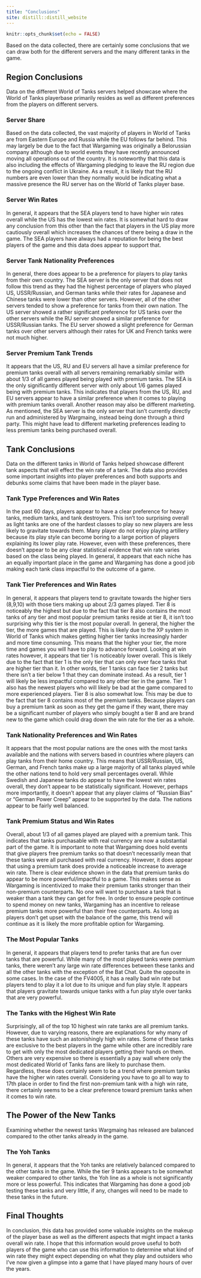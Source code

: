```yaml
---
title: "Conclusions"
site: distill::distill_website
---
```


```r
knitr::opts_chunk$set(echo = FALSE)
```

Based on the data collected, there are certainly some conclusions that we can draw both for the different servers and the many different tanks in the game.

## Region Conclusions

Data on the different World of Tanks servers helped showcase where the World of Tanks playerbase primarily resides as well as different preferences from the players on different servers.

### Server Share

Based on the data collected, the vast majority of players in World of Tanks are from Eastern Europe and Russia while the EU follows far behind. This may largely be due to the fact that Wargaming was originally a Belorussian company although due to world events they have recently announced moving all operations out of the country. It is noteworthy that this data is also including the effects of Wargaming pledging to leave the RU region due to the ongoing conflict in Ukraine. As a result, it is likely that the RU numbers are even lower than they normally would be indicating what a massive presence the RU server has on the World of Tanks player base. 

### Server Win Rates

In general, it appears that the SEA players tend to have higher win rates overall while the US has the lowest win rates. It is somewhat hard to draw any conclusion from this other than the fact that players in the US play more cautiously overall which increases the chances of there being a draw in the game. The SEA players have always had a reputation for being the best players of the game and this data does appear to support that.

### Server Tank Nationality Preferences

In general, there does appear to be a preference for players to play tanks from their own country. The SEA server is the only server that does not follow this trend as they had the highest percentage of players who played US, USSR/Russian, and German tanks while their rates for Japanese and Chinese tanks were lower than other servers. However, all of the other servers tended to show a preference for tanks from their own nation. The US server showed a rather significant preference for US tanks over the other servers while the RU server showed a similar preference for USSR/Russian tanks. The EU server showed a slight preference for German tanks over other servers although their rates for UK and French tanks were not much higher.

### Server Premium Tank Trends

It appears that the US, RU and EU servers all have a similar preference for premium tanks overall with all servers remaining remarkably similar with about 1/3 of all games played being played with premium tanks. The SEA is the only significantly different server with only about 1/6 games played being with premium tanks. This indicates that players from the US, RU, and EU servers appear to have a similar preference when it comes to playing with premium tanks overall. Another reason may also be different marketing. As mentioned, the SEA server is the only server that isn't currently directly run and administered by Wargmaing, instead being done through a third party. This might have lead to different marketing preferences leading to less premium tanks being purchased overall. 

## Tank Conclusions

Data on the different tanks in World of Tanks helped showcase different tank aspects that will effect the win rate of a tank. The data also provides some important insights into player preferences and both supports and debunks some claims that have been made in the player base.

### Tank Type Preferences and Win Rates

In the past 60 days, players appear to have a clear preference for heavy tanks, medium tanks, and tank destroyers. This isn't too surprising overall as light tanks are one of the hardest classes to play so new players are less likely to gravitate towards them. Many player do not enjoy playing artillery because its play style can become boring to a large portion of players explaining its lower play rate. However, even with these preferences, there doesn't appear to be any clear statistical evidence that win rate varies based on the class being played. In general, it appears that each niche has an equally important place in the game and Wargaming has done a good job making each tank class impactful to the outcome of a game.

### Tank Tier Preferences and Win Rates

In general, it appears that players tend to gravitate towards the higher tiers (8,9,10) with those tiers making up about 2/3 games played. Tier 8 is noticeably the highest but due to the fact that tier 8 also contains the most tanks of any tier and most popular premium tanks reside at tier 8, it isn't too surprising why this tier is the most popular overall. In general, the higher the tier, the more games that are played. This is likely due to the XP system in World of Tanks which makes getting higher tier tanks increasingly harder and more time consuming. This means that the higher your tier, the more time and games you will have to play to advance forward. Looking at win rates however, it appears that tier 1 is noticeably lower overall. This is likely due to the fact that tier 1 is the only tier that can only ever face tanks that are higher tier than it. In other words, tier 1 tanks can face tier 2 tanks but there isn't a tier below 1 that they can dominate instead. As a result, tier 1 will likely be less impactful compared to any other tier in the game. Tier 1 also has the newest players who will likely be bad at the game compared to more experienced players. Tier 8 is also somewhat low. This may be due to the fact that tier 8 contains most of the premium tanks. Because players can buy a premium tank as soon as they get the game if they want, there may be a significant number of players who simply bought a tier 8 and are brand new to the game which could drag down the win rate for the tier as a whole.

### Tank Nationality Preferences and Win Rates

It appears that the most popular nations are the ones with the most tanks available and the nations with servers based in countries where players can play tanks from their home country. This means that USSR/Russian, US, German, and French tanks make up a large majority of all tanks played while the other nations tend to hold very small percentages overall. While Swedish and Japanese tanks do appear to have the lowest win rates overall, they don't appear to be statistically significant. However, perhaps more importantly, it doesn't appear that any player claims of "Russian Bias" or "German Power Creep" appear to be supported by the data. The nations appear to be fairly well balanced.

### Tank Premium Status and Win Rates

Overall, about 1/3 of all games played are played with a premium tank. This indicates that tanks purchasable with real currency are now a substantial part of the game. It is important to note that Wargaming does hold events that give players free premium tanks so that doesn't necessarily mean that these tanks were all purchased with real currency. However, it does appear that using a premium tank does provide a noticeable increase to average win rate. There is clear evidence shown in the data that premium tanks do appear to be more powerful/impactful to a game. This makes sense as Wargaming is incentivized to make their premium tanks stronger than their non-premium counterparts. No one will want to purchase a tank that is weaker than a tank they can get for free. In order to ensure people continue to spend money on new tanks, Wargaming has an incentive to release premium tanks more powerful than their free counterparts. As long as players don't get upset with the balance of the game, this trend will continue as it is likely the more profitable option for Wargaming.

### The Most Popular Tanks

In general, it appears that players tend to prefer tanks that are fun over tanks that are powerful. While many of the most played tanks were premium tanks, there weren't any large win rate differences between these tanks and all the other tanks with the exception of the Bat Chat. Quite the opposite in some cases. In the case of the FV4005, it has a really bad win rate but players tend to play it a lot due to its unique and fun play style. It appears that players gravitate towards unique tanks with a fun play style over tanks that are very powerful.

### The Tanks with the Highest Win Rate

Surprisingly, all of the top 10 highest win rate tanks are all premium tanks. However, due to varying reasons, there are explanations for why many of these tanks have such an astonishingly high win rates. Some of these tanks are exclusive to the best players in the game while other are incredibly rare to get with only the most dedicated players getting their hands on them. Others are very expensive so there is essentially a pay wall where only the most dedicated World of Tanks fans are likely to purchase them. Regardless, these does certainly seem to be a trend where premium tanks have the higher win rates overall. Considering you have to go all to way to 17th place in order to find the first non-premium tank with a high win rate, there certainly seems to be a clear preference toward premium tanks when it comes to win rate.

## The Power of the New Tanks

Examining whether the newest tanks Wargmaing has released are balanced compared to the other tanks already in the game.

### The Yoh Tanks

In general, it appears that the Yoh tanks are relatively balanced compared to the other tanks in the game. While the tier 9 tanks appears to be somewhat weaker compared to other tanks, the Yoh line as a whole is not significantly more or less powerful. This indicates that Wargaming has done a good job testing these tanks and very little, if any, changes will need to be made to these tanks in the future.

## Final Thoughts

In conclusion, this data has provided some valuable insights on the makeup of the player base as well as the different aspects that might impact a tanks overall win rate. I hope that this information would prove useful to both players of the game who can use this information to determine what kind of win rate they might expect depending on what they play and outsiders who I've now given a glimpse into a game that I have played many hours of over the years. 
